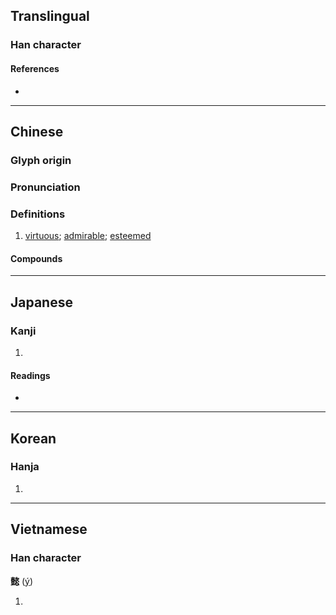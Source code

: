 {{character info}}
==Translingual==
{{stroke order|type=animate}}

===Han character===
{{Han char|rn=61|rad=心|as=18|sn=22|four=47138|canj=GTIOP,GTMOP|ids=⿰壹恣}}

====References====
* {{Han ref|kx=0409.050|dkj=11501|dj=0749.070|hdz=42371.030|uh=61FF|ud=25087|bh=C574|bd=50548}}

----

==Chinese==
{{zh-forms}}

===Glyph origin===
{{Han etym}}

===Pronunciation===
{{zh-pron
|m=yì
|c=ji3
|mc=y
|oc=y
|cat=a
}}

===Definitions===
{{zh-hanzi}}

# {{lb|zh|literary}} [[virtuous]]; [[admirable]]; [[esteemed]]

====Compounds====
{{zh-der|嘉言懿行|懿德|懿戒|懿戚|懿文|懿旨|懿濞|懿筐|懿範|懿範長昭|懿行|懿親|懿言|懿鑒|懿鑠|淑懿|聖德懿行|貞懿賢淑}}

----

==Japanese==

===Kanji===
{{ja-kanji|grade=|rs=心18}}

# {{rfdef|ja|sort=心18}}

====Readings====
* {{ja-readings|on=[[い]] (i)|kun=[[よい]] (yoi)}}

----

==Korean==

===Hanja===
{{ko-hanja|hangeul=의|eumhun=|rv=ui|mr=ŭi|y=uy}}

# {{rfdef|ko|sort=心18}}

----

==Vietnamese==

===Han character===
'''懿''' ([[ý]])

# {{rfdef|vi}}

{{cln|vi|Han tu}}